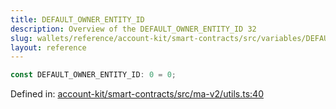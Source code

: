 ```yaml
---
title: DEFAULT_OWNER_ENTITY_ID
description: Overview of the DEFAULT_OWNER_ENTITY_ID 32
slug: wallets/reference/account-kit/smart-contracts/src/variables/DEFAULT_OWNER_ENTITY_ID
layout: reference
---
```


```ts
const DEFAULT_OWNER_ENTITY_ID: 0 = 0;
```

Defined in: [account-kit/smart-contracts/src/ma-v2/utils.ts:40](https://github.com/alchemyplatform/aa-sdk/blob/923a52171f7246172caf350853843e6680197da9/account-kit/smart-contracts/src/ma-v2/utils.ts#L40)
